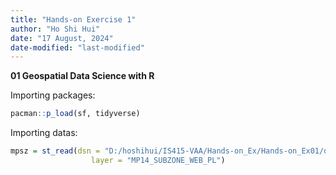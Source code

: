 ```yaml
---
title: "Hands-on Exercise 1"
author: "Ho Shi Hui"
date: "17 August, 2024"
date-modified: "last-modified"
---
```


**01 Geospatial Data Science with R**

Importing packages:
```r
pacman::p_load(sf, tidyverse)
```

Importing datas:
```r
mpsz = st_read(dsn = "D:/hoshihui/IS415-VAA/Hands-on_Ex/Hands-on_Ex01/data/geospatial", 
                  layer = "MP14_SUBZONE_WEB_PL")
```